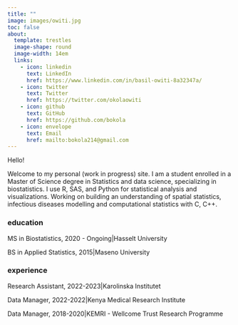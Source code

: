 ```yaml
---
title: ""
image: images/owiti.jpg
toc: false
about: 
  template: trestles
  image-shape: round
  image-width: 14em
  links:
    - icon: linkedin
      text: LinkedIn
      href: https://www.linkedin.com/in/basil-owiti-8a32347a/
    - icon: twitter
      text: Twitter
      href: https://twitter.com/okolaowiti
    - icon: github
      text: GitHub
      href: https://github.com/bokola
    - icon: envelope
      text: Email
      href: mailto:bokola214@gmail.com
---
```


Hello!

Welcome to my personal (work in progress) site. I am a student enrolled in a Master of Science degree in Statistics and data science, specializing in biostatistics. I use R, SAS, and Python for statistical analysis and visualizations. Working on building an understanding of spatial statistics, infectious diseases modelling and computational statistics with C, C++.

### education

<div class="topbr">

<p class="custom-subtitle"> MS in Biostatistics, 2020 - Ongoing|Hasselt University </p>

<!-- <p class="custom-subtitle2">Hasselt University</p> -->

<p class="custom-subtitle"> BS in Applied Statistics, 2015|Maseno University</p>

<!-- <p class="custom-subtitle2"\>Maseno University\</p\> -->

</div>

### experience

<div class="topbr">

<p class="custom-subtitle"> Research Assistant, 2022-2023|Karolinska Institutet</p>

<!-- <p class="custom-subtitle2">Karolinska Institutet</p> -->

<p class="custom-subtitle"> Data Manager, 2022-2022|Kenya Medical Research Institute</p>

<!-- <p class="custom-subtitle2">Kenya Medical Research Institute</p> -->

<p class="custom-subtitle"> Data Manager, 2018-2020|KEMRI - Wellcome Trust Research Programme</p>

<!-- <p class="custom-subtitle2">KEMRI - Wellcome Trust Research Programme</p> -->

</div>
